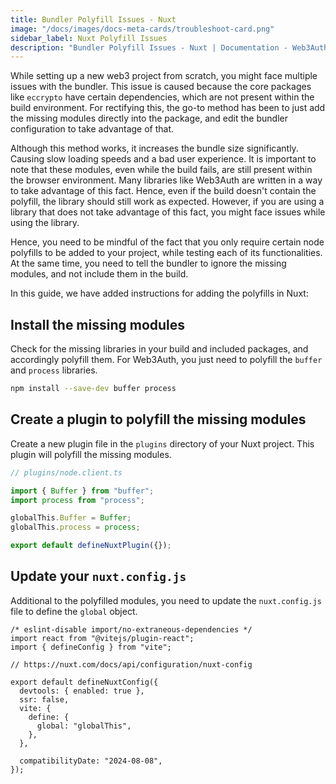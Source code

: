 ```yaml
---
title: Bundler Polyfill Issues - Nuxt
image: "/docs/images/docs-meta-cards/troubleshoot-card.png"
sidebar_label: Nuxt Polyfill Issues
description: "Bundler Polyfill Issues - Nuxt | Documentation - Web3Auth"
---
```


While setting up a new web3 project from scratch, you might face multiple issues with the bundler.
This issue is caused because the core packages like `eccrypto` have certain dependencies, which are
not present within the build environment. For rectifying this, the go-to method has been to just add
the missing modules directly into the package, and edit the bundler configuration to take advantage
of that.

Although this method works, it increases the bundle size significantly. Causing slow loading speeds
and a bad user experience. It is important to note that these modules, even while the build fails,
are still present within the browser environment. Many libraries like Web3Auth are written in a way
to take advantage of this fact. Hence, even if the build doesn't contain the polyfill, the library
should still work as expected. However, if you are using a library that does not take advantage of
this fact, you might face issues while using the library.

Hence, you need to be mindful of the fact that you only require certain node polyfills to be added
to your project, while testing each of its functionalities. At the same time, you need to tell the
bundler to ignore the missing modules, and not include them in the build.

In this guide, we have added instructions for adding the polyfills in Nuxt:

## Install the missing modules

Check for the missing libraries in your build and included packages, and accordingly polyfill them.
For Web3Auth, you just need to polyfill the `buffer` and `process` libraries.

```bash npm2yarn
npm install --save-dev buffer process
```

## Create a plugin to polyfill the missing modules

Create a new plugin file in the `plugins` directory of your Nuxt project. This plugin will polyfill
the missing modules.

```javascript title:"node.client.ts"
// plugins/node.client.ts

import { Buffer } from "buffer";
import process from "process";

globalThis.Buffer = Buffer;
globalThis.process = process;

export default defineNuxtPlugin({});
```

## Update your `nuxt.config.js`

Additional to the polyfilled modules, you need to update the `nuxt.config.js` file to define the
`global` object.

```tsx
/* eslint-disable import/no-extraneous-dependencies */
import react from "@vitejs/plugin-react";
import { defineConfig } from "vite";

// https://nuxt.com/docs/api/configuration/nuxt-config

export default defineNuxtConfig({
  devtools: { enabled: true },
  ssr: false,
  vite: {
    define: {
      global: "globalThis",
    },
  },

  compatibilityDate: "2024-08-08",
});
```
